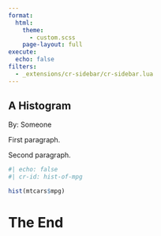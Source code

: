 ```yaml
---
format:
  html:
    theme:
      - custom.scss
    page-layout: full
execute: 
  echo: false
filters:
  - _extensions/cr-sidebar/cr-sidebar.lua
---
```


:::{.cr-sidebar}

# A Histogram

By: Someone

First paragraph.

Second paragraph.

```r
#| echo: false
#| cr-id: hist-of-mpg

hist(mtcars$mpg)
```

:::

<!-- Lorem ipsum dolor sit amet, consectetur adipiscing elit, sed do eiusmod tempor incididunt ut labore et dolore magna aliqua. Et tortor consequat id porta nibh venenatis cras sed. Vitae nunc sed velit dignissim. Pellentesque id nibh tortor id aliquet lectus. Fringilla ut morbi tincidunt augue interdum velit euismod. Felis eget velit aliquet sagittis id consectetur. Pharetra massa massa ultricies mi quis hendrerit dolor. Egestas diam in arcu cursus euismod quis viverra nibh cras. Viverra justo nec ultrices dui sapien. A pellentesque sit amet porttitor eget. -->

<!-- Dictumst quisque sagittis purus sit amet volutpat consequat mauris nunc. Feugiat in fermentum posuere urna nec. Ornare quam viverra orci sagittis eu. Lorem ipsum dolor sit amet consectetur adipiscing. Aliquet enim tortor at auctor urna nunc id cursus. Sed cras ornare arcu dui vivamus arcu. Augue interdum velit euismod in pellentesque massa. Lobortis elementum nibh tellus molestie nunc non. Tempus urna et pharetra pharetra. Cras tincidunt lobortis feugiat vivamus at augue. Ut tristique et egestas quis. Nulla facilisi cras fermentum odio eu feugiat pretium nibh. Molestie a iaculis at erat pellentesque. Nunc mi ipsum faucibus vitae aliquet. Leo urna molestie at elementum eu facilisis sed odio. Ullamcorper a lacus vestibulum sed arcu non odio. Ut sem viverra aliquet eget sit amet tellus. -->

<!-- Diam maecenas ultricies mi eget mauris pharetra et ultrices. Ullamcorper morbi tincidunt ornare massa eget egestas purus viverra. Ultrices eros in cursus turpis massa tincidunt dui ut ornare. Amet aliquam id diam maecenas ultricies mi. Vitae proin sagittis nisl rhoncus mattis rhoncus. Feugiat nibh sed pulvinar proin gravida. Risus quis varius quam quisque id. Mattis enim ut tellus elementum sagittis vitae et leo. Posuere sollicitudin aliquam ultrices sagittis orci. Venenatis a condimentum vitae sapien. Ut tristique et egestas quis ipsum suspendisse. Commodo sed egestas egestas fringilla phasellus faucibus scelerisque eleifend. Urna nec tincidunt praesent semper feugiat nibh. Nulla facilisi cras fermentum odio. In hac habitasse platea dictumst vestibulum rhoncus est pellentesque. Convallis aenean et tortor at risus viverra. Neque convallis a cras semper auctor neque vitae tempus quam. -->

<!-- :::{.cr-sidebar} -->

<!-- This is a scatterplot -->

<!-- Second paragraph. -->

<!-- Third paragraph -->

<!-- ```{r} -->
<!-- #| echo: false -->
<!-- #| cr-id: plot-mpg-v-hp -->

<!-- plot(mtcars$mpg, mtcars$hp) -->
<!-- ``` -->

<!-- ::: -->

# The End